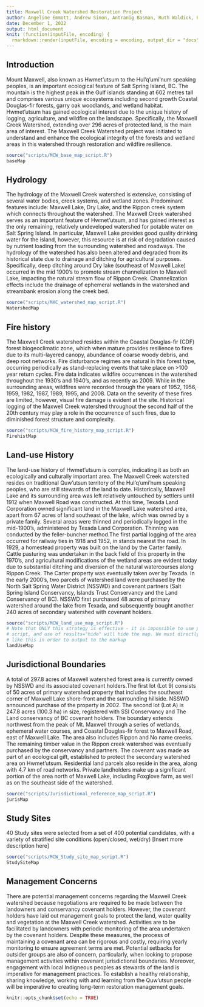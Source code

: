 ```yaml
---
title: Maxwell Creek Watershed Restoration Project
author: Angeline Emmott, Andrew Simon, Antranig Basman, Ruth Waldick, Keegan Thomas
date: December 1, 2022
output: html_document
knit: (function(inputFile, encoding) {
  rmarkdown::render(inputFile, encoding = encoding, output_dir = "docs") })
---
```

## Introduction

Mount Maxwell, also known as Hwmet’utsum to the Hul’q’umi’num speaking peoples, is an important ecological feature of Salt Spring Island, BC. The mountain is the highest peak in the Gulf islands standing at 602 metres tall and comprises various unique ecosystems including second growth Coastal Douglas-fir forests, garry oak woodlands, and wetland habitat. Hwmet’utsum has gained ecological interest due to the unique history of logging, agriculture, and wildfire on the landscape. Specifically, the Maxwell Creek Watershed, extending over 296 acres of protected land, is the main area of interest. The Maxwell Creek Watershed project was initiated to understand and enhance the ecological integrity of the forests and wetland areas in this watershed through restoration and wildfire resilience. 

```r
source("scripts/MCW_base_map_script.R")
baseMap
```


## Hydrology

The hydrology of the Maxwell Creek watershed is extensive, consisting of several water bodies, creek systems, and wetland zones. Predominant features include: Maxwell Lake, Dry Lake, and the Rippon creek system which connects throughout the watershed. The Maxwell Creek watershed serves as an important feature of Hwmet’utsum, and has gained interest as the only remaining, relatively undeveloped watershed for potable water on Salt Spring Island. In particular, Maxwell Lake provides good quality drinking water for the island, however, this resource is at risk of degradation caused by nutrient loading from the surrounding watershed and roadways. The hydrology of the watershed has also been altered and degraded from its historical state due to drainage and ditching for agricultural purposes. Specifically, deep ditching around Dry lake (southeast of Maxwell Lake) occurred in the mid 1900’s to promote stream channelization to Maxwell Lake, impacting the natural stream flow of Rippon Creek. Channelization effects include the drainage of ephemeral wetlands in the watershed and streambank erosion along the creek bed. 

```r
source("scripts/MXC_watershed_map_script.R")
WatershedMap
```


## Fire history

The Maxwell Creek watershed resides within the Coastal Douglas-fir (CDF) forest biogeoclimatic zone, which when mature provides resilience to fires due to its multi-layered canopy, abundance of coarse woody debris, and deep root networks. Fire disturbance regimes are natural in this forest type, occurring periodically as stand-replacing events that take place on >100 year return cycles. Fire data indicates wildfire occurrences in the watershed throughout the 1930’s and 1940’s, and as recently as 2009. While in the surrounding areas, wildfires were recorded through the years of 1952, 1956, 1959, 1982, 1987, 1989, 1995, and 2008. Data on the severity of these fires are limited, however, visual fire damage is evident at the site. Historical logging of the Maxwell Creek watershed throughout the second half of the 20th century may play a role in the occurrence of such fires, due to diminished forest structure and complexity. 

```r
source("scripts/MCW_fire_history_map_script.R")
FirehistMap
```

## Land-use History

The land-use history of Hwmet’utsum is complex, indicating it as both an ecologically and culturally important area. The Maxwell Creek watershed resides on traditional Quw’utsun territory of the Hul’q’umi’num speaking peoples, who are still stewards of the land to date. 
Historically, Maxwell Lake and its surrounding area was left relatively untouched by settlers until 1912 when Maxwell Road was constructed. At this time, Texada Land Corporation owned significant land in the Maxwell Lake watershed area, apart from 67 acres of land southeast of the lake, which was owned by a private family. Several areas were thinned and periodically logged in the mid-1900’s, administered by Texada Land Corporation. Thinning was conducted by the feller-buncher method.The first partial logging of the area occurred for railway ties in 1918 and 1952, in stands nearest the road. 
In 1929, a homestead property was built on the land by the Carter family. Cattle pasturing was undertaken in the back field of this property in the 1970’s, and agricultural modifications of the wetland areas are evident today due to substantial ditching and diversion of the natural watercourses along Rippon Creek. The Carter property was eventually taken over by Texada. 
In the early 2000’s, two parcels of watershed land were purchased by the North Salt Spring Water District (NSSWD) and covenant partners (Salt Spring Island Conservancy, Islands Trust Conservancy and the Land Conservancy of BC). NSSWD first purchased 48 acres of primary watershed around the lake from Texada, and subsequently bought another 240 acres of secondary watershed with covenant holders. 

```r
source("scripts/MCW_land_use_map_script.R")
# Note that ONLY this strategy is effective - it is impossible to use print() or a direct value within the
# script, and use of results="hide" will hide the map. We must directly execute the map value at top level
# like this in order to output to the markup
landUseMap
```

## Jurisdictional Boundaries

A total of 297.8 acres of Maxwell watershed forest area is currently owned by NSSWD and its associated covenant holders.The first lot (Lot 9) consists of 50 acres of primary watershed property that includes the southeast corner of Maxwell Lake shore-front and the surrounding hillside. NSSWD announced purchase of the property in 2002. The second lot (Lot A) is 247.8 acres (100.3 ha) in size, registered with SSI Conservancy and The Land conservancy of BC covenant holders. The boundary extends northwest from the peak of Mt. Maxwell through a series of wetlands, ephemeral water courses, and Coastal Douglas-fir forest to Maxwell Road, east of Maxwell Lake. The area also includes Rippon and No name creeks. The remaining timber value in the Rippon creek watershed was eventually purchased by the conservancy and partners. The covenant was made as part of an ecological gift, established to protect the secondary watershed area on Hwmet’utsum. Residential land parcels also reside in the area, along with 4.7 km of road networks. Private landholders make up a significant portion of the area north of Maxwell Lake, including Foxglove farm, as well as on the southeast side of the watershed. 

```r
source("scripts/Jurisdictional_reference_map_script.R")
jurisMap
```

## Study Sites

40 Study sites were selected from a set of 400 potential candidates, with a variety of stratified site conditions (open/closed, wet/dry) [Insert more description here]

```r
source("scripts/MCW_Study_site_map_script.R")
StudySiteMap
```

## Management Concerns

There are potential management concerns regarding the Maxwell Creek watershed because negotiations are required to be made between the landowners and conservancy covenant holders. However, the covenant holders have laid out management goals to protect the land, water quality and vegetation at the Maxwell Creek watershed. Activities are to be facilitated by landowners with periodic monitoring of the area undertaken by the covenant holders. Despite these measures, the process of maintaining a covenant area can be rigorous and costly, requiring yearly monitoring to ensure agreement terms are met. Potential setbacks for outsider groups are also of concern, particularly, when looking to propose management activities within covenant jurisdictional boundaries. Moreover, engagement with local Indigneous peoples as stewards of the land is imperative for management practices. To establish a healthy relationship, sharing knowledge, working with and learning from the Quw’utsun people will be imperative to creating long-term restoration management goals.

```r
knitr::opts_chunk$set(echo = TRUE)
```
